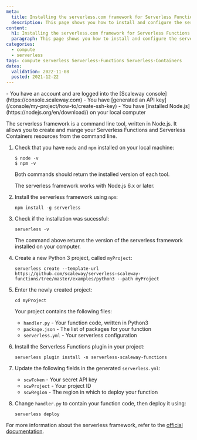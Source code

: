 ```yaml
---
meta:
  title: Installing the serverless.com framework for Serverless Functions and Containers
  description: This page shows you how to install and configure the serverless.com framework on your local computer
content:
  h1: Installing the serverless.com framework for Serverless Functions and Containers
  paragraph: This page shows you how to install and configure the serverless.com framework on your local computer
categories:
  - compute
  - serverless
tags: compute serverless Serverless-Functions Serverless-Containers
dates:
  validation: 2022-11-08
  posted: 2021-12-22
---
```


<Macro id="iam-requirements" />

<Message type="requirement">
  - You have an account and are logged into the [Scaleway console](https://console.scaleway.com)
  - You have [generated an API key](/console/my-project/how-to/create-ssh-key)
  - You have [installed Node.js](https://nodejs.org/en/download/) on your local computer
</Message>

The serverless framework is a command line tool, written in Node.js. It allows you to create and mange your Serverless Functions and Serverless Containers resources from the command line. 


1. Check that you have `node` and `npm` installed on your local machine: 
    ```
    $ node -v
    $ npm -v
    ```

    Both commands should return the installed version of each tool. 

    <Message type="note">
      The serverless framework works with Node.js 6.x or later. 
    </Message>
2. Install the serverless framework using `npm`: 
    ```
    npm install -g serverless
    ```
3. Check if the installation was sucessful:
    ```
    serverless -v 
    ```

    The command above returns the version of the serverless framework installed on your computer.
4. Create a new Python 3 project, called `myProject`:
    ```
    serverless create --template-url https://github.com/scaleway/serverless-scaleway-functions/tree/master/examples/python3 --path myProject
    ```
5. Enter the newly created project:
    ```
    cd myProject
    ```

    Your project contains the following files: 
    * `handler.py` - Your function code, written in Python3
    * `package.json` - The list of packages for your function
    * `serverless.yml` - Your serverless configuration
6. Install the Serverless Functions plugin in your project: 
    ```
    serverless plugin install -n serverless-scaleway-functions
    ```
7. Update the following fields in the generated `serverless.yml`:
    * `scwToken` - Your secret API key
    * `scwProject` - Your project ID
    * `scwRegion` - The region in which to deploy your function
8. Change `handler.py` to contain your function code, then deploy it using:
    ```
    serverless deploy 
    ```

For more information about the serverless framework, refer to the [official documentation](https://www.serverless.com/framework/docs/).
